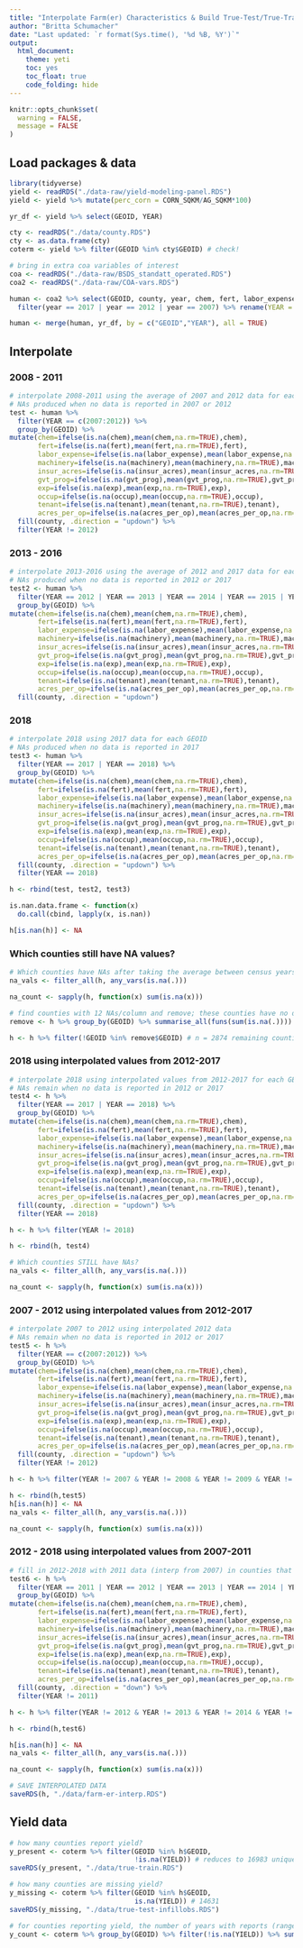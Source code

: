---
title: "Interpolate Farm(er) Characteristics & Build True-Test/True-Train Datasets"
author: "Britta Schumacher"
date: "Last updated: `r format(Sys.time(), '%d %B, %Y')`"
output: 
  html_document:
    theme: yeti
    toc: yes
    toc_float: true
    code_folding: hide
---

```{r setup, include = FALSE, cache = FALSE}

knitr::opts_chunk$set(
  warning = FALSE,
  message = FALSE
)

```

## Load packages & data
```{r}
library(tidyverse)
yield <- readRDS("./data-raw/yield-modeling-panel.RDS")
yield <- yield %>% mutate(perc_corn = CORN_SQKM/AG_SQKM*100)

yr_df <- yield %>% select(GEOID, YEAR)

cty <- readRDS("./data/county.RDS")
cty <- as.data.frame(cty)
coterm <- yield %>% filter(GEOID %in% cty$GEOID) # check!

# bring in extra coa variables of interest
coa <- readRDS("./data-raw/BSDS_standatt_operated.RDS")
coa2 <- readRDS("./data-raw/COA-vars.RDS")

human <- coa2 %>% select(GEOID, county, year, chem, fert, labor_expense, machinery, insur_acres, gvt_prog, exp, occup, tenant, acres_per_op) %>% 
  filter(year == 2017 | year == 2012 | year == 2007) %>% rename(YEAR = year)

human <- merge(human, yr_df, by = c("GEOID","YEAR"), all = TRUE)
```

## Interpolate

### 2008 - 2011
```{r}
# interpolate 2008-2011 using the average of 2007 and 2012 data for each GEOID
# NAs produced when no data is reported in 2007 or 2012
test <- human %>% 
  filter(YEAR == c(2007:2012)) %>% 
  group_by(GEOID) %>% 
mutate(chem=ifelse(is.na(chem),mean(chem,na.rm=TRUE),chem),
       fert=ifelse(is.na(fert),mean(fert,na.rm=TRUE),fert),
       labor_expense=ifelse(is.na(labor_expense),mean(labor_expense,na.rm=TRUE),labor_expense),
       machinery=ifelse(is.na(machinery),mean(machinery,na.rm=TRUE),machinery),
       insur_acres=ifelse(is.na(insur_acres),mean(insur_acres,na.rm=TRUE),insur_acres),
       gvt_prog=ifelse(is.na(gvt_prog),mean(gvt_prog,na.rm=TRUE),gvt_prog),
       exp=ifelse(is.na(exp),mean(exp,na.rm=TRUE),exp),
       occup=ifelse(is.na(occup),mean(occup,na.rm=TRUE),occup),
       tenant=ifelse(is.na(tenant),mean(tenant,na.rm=TRUE),tenant),
       acres_per_op=ifelse(is.na(acres_per_op),mean(acres_per_op,na.rm=TRUE),acres_per_op)) %>% 
  fill(county, .direction = "updown") %>% 
  filter(YEAR != 2012)
```

### 2013 - 2016
```{r}
# interpolate 2013-2016 using the average of 2012 and 2017 data for each GEOID
# NAs produced when no data is reported in 2012 or 2017
test2 <- human %>% 
  filter(YEAR == 2012 | YEAR == 2013 | YEAR == 2014 | YEAR == 2015 | YEAR == 2016 | YEAR == 2017) %>% 
  group_by(GEOID) %>% 
mutate(chem=ifelse(is.na(chem),mean(chem,na.rm=TRUE),chem),
       fert=ifelse(is.na(fert),mean(fert,na.rm=TRUE),fert),
       labor_expense=ifelse(is.na(labor_expense),mean(labor_expense,na.rm=TRUE),labor_expense),
       machinery=ifelse(is.na(machinery),mean(machinery,na.rm=TRUE),machinery),
       insur_acres=ifelse(is.na(insur_acres),mean(insur_acres,na.rm=TRUE),insur_acres),
       gvt_prog=ifelse(is.na(gvt_prog),mean(gvt_prog,na.rm=TRUE),gvt_prog),
       exp=ifelse(is.na(exp),mean(exp,na.rm=TRUE),exp),
       occup=ifelse(is.na(occup),mean(occup,na.rm=TRUE),occup),
       tenant=ifelse(is.na(tenant),mean(tenant,na.rm=TRUE),tenant),
       acres_per_op=ifelse(is.na(acres_per_op),mean(acres_per_op,na.rm=TRUE),acres_per_op)) %>% 
  fill(county, .direction = "updown") 
```

### 2018
```{r}
# interpolate 2018 using 2017 data for each GEOID
# NAs produced when no data is reported in 2017
test3 <- human %>% 
  filter(YEAR == 2017 | YEAR == 2018) %>% 
  group_by(GEOID) %>% 
mutate(chem=ifelse(is.na(chem),mean(chem,na.rm=TRUE),chem),
       fert=ifelse(is.na(fert),mean(fert,na.rm=TRUE),fert),
       labor_expense=ifelse(is.na(labor_expense),mean(labor_expense,na.rm=TRUE),labor_expense),
       machinery=ifelse(is.na(machinery),mean(machinery,na.rm=TRUE),machinery),
       insur_acres=ifelse(is.na(insur_acres),mean(insur_acres,na.rm=TRUE),insur_acres),
       gvt_prog=ifelse(is.na(gvt_prog),mean(gvt_prog,na.rm=TRUE),gvt_prog),
       exp=ifelse(is.na(exp),mean(exp,na.rm=TRUE),exp),
       occup=ifelse(is.na(occup),mean(occup,na.rm=TRUE),occup),
       tenant=ifelse(is.na(tenant),mean(tenant,na.rm=TRUE),tenant),
       acres_per_op=ifelse(is.na(acres_per_op),mean(acres_per_op,na.rm=TRUE),acres_per_op)) %>%
  fill(county, .direction = "updown") %>% 
  filter(YEAR == 2018)

h <- rbind(test, test2, test3)

is.nan.data.frame <- function(x)
  do.call(cbind, lapply(x, is.nan))

h[is.nan(h)] <- NA
```

### Which counties still have NA values?
```{r}
# Which counties have NAs after taking the average between census years?
na_vals <- filter_all(h, any_vars(is.na(.)))

na_count <- sapply(h, function(x) sum(is.na(x)))

# find counties with 12 NAs/column and remove; these counties have no data for these variables across time (2007 - 2012 - or 2017)
remove <- h %>% group_by(GEOID) %>% summarise_all(funs(sum(is.na(.)))) %>%  filter_all(any_vars(. == 12)) # remove n = 234 counties

h <- h %>% filter(!GEOID %in% remove$GEOID) # n = 2874 remaining counties with at least some data!
```

### 2018 using interpolated values from 2012-2017
```{r}
# interpolate 2018 using interpolated values from 2012-2017 for each GEOID
# NAs remain when no data is reported in 2012 or 2017
test4 <- h %>% 
  filter(YEAR == 2017 | YEAR == 2018) %>% 
  group_by(GEOID) %>% 
mutate(chem=ifelse(is.na(chem),mean(chem,na.rm=TRUE),chem),
       fert=ifelse(is.na(fert),mean(fert,na.rm=TRUE),fert),
       labor_expense=ifelse(is.na(labor_expense),mean(labor_expense,na.rm=TRUE),labor_expense),
       machinery=ifelse(is.na(machinery),mean(machinery,na.rm=TRUE),machinery),
       insur_acres=ifelse(is.na(insur_acres),mean(insur_acres,na.rm=TRUE),insur_acres),
       gvt_prog=ifelse(is.na(gvt_prog),mean(gvt_prog,na.rm=TRUE),gvt_prog),
       exp=ifelse(is.na(exp),mean(exp,na.rm=TRUE),exp),
       occup=ifelse(is.na(occup),mean(occup,na.rm=TRUE),occup),
       tenant=ifelse(is.na(tenant),mean(tenant,na.rm=TRUE),tenant),
       acres_per_op=ifelse(is.na(acres_per_op),mean(acres_per_op,na.rm=TRUE),acres_per_op)) %>%
  fill(county, .direction = "updown") %>% 
  filter(YEAR == 2018)

h <- h %>% filter(YEAR != 2018)

h <- rbind(h, test4)

# Which counties STILL have NAs?
na_vals <- filter_all(h, any_vars(is.na(.)))

na_count <- sapply(h, function(x) sum(is.na(x)))
```

### 2007 - 2012 using interpolated values from 2012-2017
```{r}
# interpolate 2007 to 2012 using interpolated 2012 data
# NAs remain when no data is reported in 2012 or 2017
test5 <- h %>% 
  filter(YEAR == c(2007:2012)) %>% 
  group_by(GEOID) %>% 
mutate(chem=ifelse(is.na(chem),mean(chem,na.rm=TRUE),chem),
       fert=ifelse(is.na(fert),mean(fert,na.rm=TRUE),fert),
       labor_expense=ifelse(is.na(labor_expense),mean(labor_expense,na.rm=TRUE),labor_expense),
       machinery=ifelse(is.na(machinery),mean(machinery,na.rm=TRUE),machinery),
       insur_acres=ifelse(is.na(insur_acres),mean(insur_acres,na.rm=TRUE),insur_acres),
       gvt_prog=ifelse(is.na(gvt_prog),mean(gvt_prog,na.rm=TRUE),gvt_prog),
       exp=ifelse(is.na(exp),mean(exp,na.rm=TRUE),exp),
       occup=ifelse(is.na(occup),mean(occup,na.rm=TRUE),occup),
       tenant=ifelse(is.na(tenant),mean(tenant,na.rm=TRUE),tenant),
       acres_per_op=ifelse(is.na(acres_per_op),mean(acres_per_op,na.rm=TRUE),acres_per_op)) %>% 
  fill(county, .direction = "updown") %>% 
  filter(YEAR != 2012)

h <- h %>% filter(YEAR != 2007 & YEAR != 2008 & YEAR != 2009 & YEAR != 2010 & YEAR != 2011)

h <- rbind(h,test5)
h[is.nan(h)] <- NA
na_vals <- filter_all(h, any_vars(is.na(.)))

na_count <- sapply(h, function(x) sum(is.na(x)))
```

### 2012 - 2018 using interpolated values from 2007-2011
```{r}
# fill in 2012-2018 with 2011 data (interp from 2007) in counties that have no data reported in 2012 or 2017
test6 <- h %>% 
  filter(YEAR == 2011 | YEAR == 2012 | YEAR == 2013 | YEAR == 2014 | YEAR == 2015 | YEAR == 2016 | YEAR == 2017 | YEAR == 2018) %>% 
  group_by(GEOID) %>% 
mutate(chem=ifelse(is.na(chem),mean(chem,na.rm=TRUE),chem),
       fert=ifelse(is.na(fert),mean(fert,na.rm=TRUE),fert),
       labor_expense=ifelse(is.na(labor_expense),mean(labor_expense,na.rm=TRUE),labor_expense),
       machinery=ifelse(is.na(machinery),mean(machinery,na.rm=TRUE),machinery),
       insur_acres=ifelse(is.na(insur_acres),mean(insur_acres,na.rm=TRUE),insur_acres),
       gvt_prog=ifelse(is.na(gvt_prog),mean(gvt_prog,na.rm=TRUE),gvt_prog),
       exp=ifelse(is.na(exp),mean(exp,na.rm=TRUE),exp),
       occup=ifelse(is.na(occup),mean(occup,na.rm=TRUE),occup),
       tenant=ifelse(is.na(tenant),mean(tenant,na.rm=TRUE),tenant),
       acres_per_op=ifelse(is.na(acres_per_op),mean(acres_per_op,na.rm=TRUE),acres_per_op)) %>% 
  fill(county, .direction = "down") %>% 
  filter(YEAR != 2011)

h <- h %>% filter(YEAR != 2012 & YEAR != 2013 & YEAR != 2014 & YEAR != 2015 & YEAR != 2016 & YEAR != 2017 & YEAR != 2018)

h <- rbind(h,test6)

h[is.nan(h)] <- NA
na_vals <- filter_all(h, any_vars(is.na(.)))

na_count <- sapply(h, function(x) sum(is.na(x)))

# SAVE INTERPOLATED DATA
saveRDS(h, "./data/farm-er-interp.RDS")

```

## Yield data
```{r}
# how many counties report yield? 
y_present <- coterm %>% filter(GEOID %in% h$GEOID,
                               !is.na(YIELD)) # reduces to 16983 unique county-year observations
saveRDS(y_present, "./data/true-train.RDS")

# how many counties are missing yield?
y_missing <- coterm %>% filter(GEOID %in% h$GEOID,
                               is.na(YIELD)) # 14631
saveRDS(y_missing, "./data/true-test-infillobs.RDS")

# for counties reporting yield, the number of years with reports (range = 1 - 11)
y_count <- coterm %>% group_by(GEOID) %>% filter(!is.na(YIELD)) %>% summarise(sum = sum(length(YIELD)))
```

